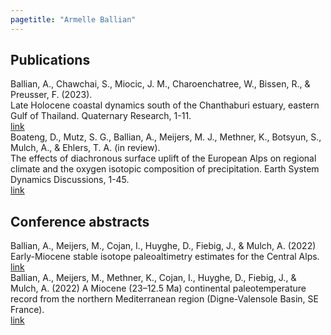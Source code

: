 ```yaml
---
pagetitle: "Armelle Ballian"
---
```

:::{#template-area}
## Publications 
Ballian, A., Chawchai, S., Miocic, J. M., Charoenchatree, W., Bissen, R., & Preusser, F. (2023).  
Late Holocene coastal dynamics south of the Chanthaburi estuary, eastern Gulf of Thailand. Quaternary Research, 1-11.  
[link](https://www.cambridge.org/core/journals/quaternary-research/article/abs/late-holocene-coastal-dynamics-south-of-the-chanthaburi-estuary-eastern-gulf-of-thailand/CA506FAE3DF018CE3D7D2AEA52C6F4C9){target="_blank"}  
Boateng, D., Mutz, S. G., Ballian, A., Meijers, M. J., Methner, K., Botsyun, S., Mulch, A., & Ehlers, T. A. (in review).  
The effects of diachronous surface uplift of the European Alps on regional climate and the oxygen isotopic composition of precipitation. Earth System Dynamics Discussions, 1-45.   
[link](https://esd.copernicus.org/preprints/esd-2022-48/esd-2022-48.pdf){target="_blank"}  

:::
## Conference abstracts  
Ballian, A., Meijers, M., Cojan, I., Huyghe, D., Fiebig, J., & Mulch, A. (2022)  Early-Miocene stable isotope paleoaltimetry estimates for the Central Alps.   
[link](https://scholar.google.com/citations?view_op=view_citation&hl=fr&user=aId4LewAAAAJ&citation_for_view=aId4LewAAAAJ:u5HHmVD_uO8C){target="_blank"}  
Ballian, A., Meijers, M., Methner, K., Cojan, I., Huyghe, D., Fiebig, J., & Mulch, A. (2022)  A Miocene (23–12.5 Ma) continental paleotemperature record from the northern Mediterranean region (Digne-Valensole Basin, SE France).  
[link](https://meetingorganizer.copernicus.org/EGU23/EGU23-14517.html){target="_blank"}  



